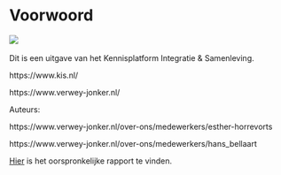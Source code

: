 # Voorwoord {.unnumbered}

![](img/Voorkant.png) <br> <br> Dit is een uitgave van het Kennisplatform Integratie & Samenleving.

https://www.kis.nl/

https://www.verwey-jonker.nl/

Auteurs:

https://www.verwey-jonker.nl/over-ons/medewerkers/esther-horrevorts

https://www.verwey-jonker.nl/over-ons/medewerkers/hans_bellaart

[Hier](https://www.kis.nl/publicatie/leefomstandigheden-inwoners-met-een-antilliaanse-achtergrond-den-haag) is het oorspronkelijke rapport te vinden.
